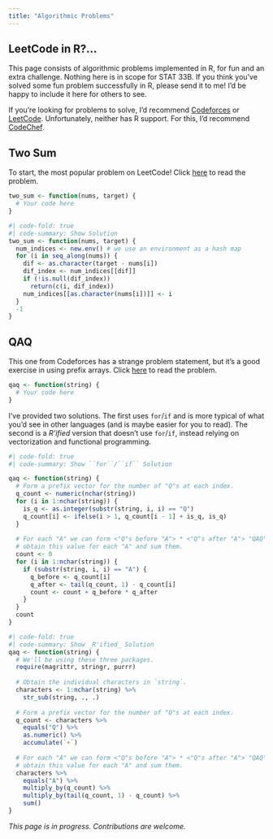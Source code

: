 ```yaml
---
title: "Algorithmic Problems"
---
```


## LeetCode in R?...

This page consists of algorithmic problems implemented in R, for fun and an 
extra challenge. Nothing here is in scope for STAT 33B. If you think you've 
solved some fun problem successfully in R, please send it to me! I'd be happy 
to include it here for others to see. 

If you're looking for problems to solve, I'd recommend [Codeforces](https://codeforces.com/problemset) 
or [LeetCode](https://leetcode.com/problemset/all/). 
Unfortunately, neither has R support. For this, I'd recommend [CodeChef](https://www.codechef.com/).

## Two Sum

To start, the most popular problem on LeetCode! Click [here](https://leetcode.com/problems/two-sum/) to read the problem.

```r
two_sum <- function(nums, target) {
  # Your code here
}
```

```r
#| code-fold: true
#| code-summary: Show Solution
two_sum <- function(nums, target) {
  num_indices <- new.env() # we use an environment as a hash map
  for (i in seq_along(nums)) {
    dif <- as.character(target - nums[i])
    dif_index <- num_indices[[dif]]
    if (!is.null(dif_index))
      return(c(i, dif_index))
    num_indices[[as.character(nums[i])]] <- i
  }
  -1
}
```

## QAQ

This one from Codeforces has a strange problem statement, but it's a good 
exercise in using prefix arrays. Click [here](https://codeforces.com/contest/894/problem/A)
to read the problem.

```r
qaq <- function(string) {
  # Your code here
}
```

I've provided two solutions. The first uses ``for``/``if`` and is more typical 
of what you'd see in other languages (and is maybe easier for you to read). The 
second is a _R'ified_ version that doesn't use ``for``/``if``, instead relying on 
vectorization and functional programming. 

```r
#| code-fold: true
#| code-summary: Show ``for``/``if`` Solution

qaq <- function(string) {
  # Form a prefix vector for the number of "Q"s at each index.
  q_count <- numeric(nchar(string))
  for (i in 1:nchar(string)) {
    is_q <- as.integer(substr(string, i, i) == "Q")
    q_count[i] <- ifelse(i > 1, q_count[i - 1] + is_q, is_q)
  }
  
  # For each "A" we can form <"Q"s before "A"> * <"Q"s after "A"> "QAQ"s. We 
  # obtain this value for each "A" and sum them.  
  count <- 0
  for (i in 1:nchar(string)) {
    if (substr(string, i, i) == "A") {
      q_before <- q_count[i]
      q_after <- tail(q_count, 1) - q_count[i]
      count <- count + q_before * q_after
    }
  }
  count
}
```

```r
#| code-fold: true
#| code-summary: Show _R'ified_ Solution
qaq <- function(string) {
  # We'll be using these three packages.
  require(magrittr, stringr, purrr)
  
  # Obtain the individual characters in `string`.
  characters <- 1:nchar(string) %>%
    str_sub(string, ., .)
  
  # Form a prefix vector for the number of "Q"s at each index.
  q_count <- characters %>% 
    equals("Q") %>%
    as.numeric() %>%
    accumulate(`+`)
  
  # For each "A" we can form <"Q"s before "A"> * <"Q"s after "A"> "QAQ"s. We 
  # obtain this value for each "A" and sum them.
  characters %>%
    equals("A") %>%
    multiply_by(q_count) %>%
    multiply_by(tail(q_count, 1) - q_count) %>%
    sum()
}
```

_This page is in progress. Contributions are welcome._